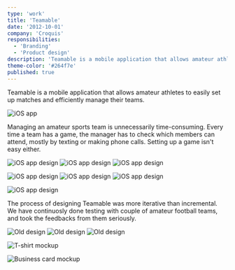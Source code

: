 ```yaml
---
type: 'work'
title: 'Teamable'
date: '2012-10-01'
company: 'Croquis'
responsibilities:
  - 'Branding'
  - 'Product design'
description: 'Teamable is a mobile application that allows amateur athletes to easily set up matches and efficiently manage their teams.'
theme-color: '#264f7e'
published: true
---
```



Teamable is a mobile application that allows amateur athletes to easily set up matches and efficiently manage their teams.

<ImageContainer size='small' noCaption noShadow noBorder>

![iOS app](works-teamable-01.png)

</ImageContainer>

Managing an amateur sports team is unnecessarily time-consuming. Every time a team has a game, the manager has to check which members can attend, mostly by texting or making phone calls. Setting up a game isn't easy either.

<ImageContainer grid={3} noCaption>

![iOS app design](works-teamable-02.png)
![iOS app design](works-teamable-03.png)
![iOS app design](works-teamable-04.png)

</ImageContainer>

<ImageContainer grid={3} noCaption>

![iOS app design](works-teamable-05.png)
![iOS app design](works-teamable-06.png)
![iOS app design](works-teamable-07.png)

</ImageContainer>

<ImageContainer size='small' noCaption noShadow noBorder>

![iOS app design](works-teamable-09.png)

</ImageContainer>

The process of designing Teamable was more iterative than incremental. We have continuosly done testing with couple of amateur football teams, and took the feedbacks from them seriously.

<ImageContainer grid={3} blockCaption="Earlier version of Teamable app" noCaption>

![Old design](works-teamable-10.png)
![Old design](works-teamable-11.png)
![Old design](works-teamable-12.png)

</ImageContainer>


<ImageContainer>

![T-shirt mockup](works-teamable-13.jpg)

</ImageContainer>

<ImageContainer>

![Business card mockup](works-teamable-14.jpg)

</ImageContainer>